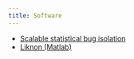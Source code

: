 ```yaml
---
title: Software
---
```


 - [Scalable statistical bug isolation](https://research.cs.wisc.edu/cbi/downloads/)
 - [Liknon (Matlab)](http://www.cs.berkeley.edu/~jordan/liknon/matlabliknonv1.tar.gz)

<!-- these links no longer exist

 - [Hierarchical Dirichlet processes](http://www.cs.berkeley.edu/~ywteh/research/npbayes/npbayes-r21)

 - [Predictive low-rank decomposition for kernel methods](http://cmm.ensmp.fr/~bach/csi/index.html)

 - [Computing regularization paths for learning multiple kernels](http://cmm.ensmp.fr/~bach/path)

 - [Latent Dirichlet allocation](http://www.cs.berkeley.edu/~blei/lda-c)

 - [Tree-dependent component analysis](http://cmm.ensmp.fr/~bach/tca/index.htm)

 - [Kernel independent component analysis](http://cmm.ensmp.fr/~bach/kernel-ica/index.htm)

 - [A robust minimax approach to classification](http://robotics.eecs.berkeley.edu/~gert/MPM-1.0.zip)

 - [Liknon (Perl/LP_solve)](http://www.cs.berkeley.edu/~jordan/liknon/perlliknonv1.tar.gz)

 - [Robust Liknon](http://www.cs.berkeley.edu/~jordan/papers/RobustLiknonV1.tar.gz)
-->

